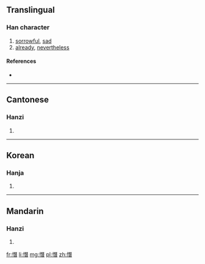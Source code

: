 ==Translingual==

===Han character===
{{Han char|rn=61|rad=心|as=12|sn=15|four=9106<sub>1</sub>|canj=心一山日 (PMUA)}}

# [[sorrowful]], [[sad]]
# [[already]], [[nevertheless]]

====References====
* {{Han ref|kx=0404.020|dkj=11261|dj=0744.100|hdz=42353.140|uh=61AF|ud=25007|bh=E5A3|bd=58787}}

----

==Cantonese==

===Hanzi===
{{yue-hanzi|jyut=|y=chaam2}}

# {{defn|lang=yue|sort=心12}}

----

==Korean==

===Hanja===
{{ko-hanja|hangeul=참|eumhun=|rv=cham|mr=ch'am|y=cham}}

# {{defn|lang=ko|sort=心12}}

----

==Mandarin==

===Hanzi===
{{cmn-hanzi|pin=[[cǎn]] ([[can3]])|wg=ts'an<sup>3</sup>}}

# {{defn|lang=cmn|sort=心12}}

[[fr:憯]]
[[li:憯]]
[[mg:憯]]
[[pl:憯]]
[[zh:憯]]